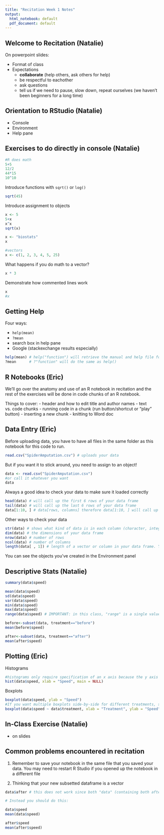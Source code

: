 ```yaml
---
title: "Recitation Week 1 Notes"
output:
  html_notebook: default
  pdf_document: default
---
```

## Welcome to Recitation (Natalie)
On powerpoint slides:

 - Format of class
 - Expectations
    - **collaborate** (help others, ask others for help)
    - be respectful to eachother
    - ask questions
    - tell us if we need to pause, slow down, repeat ourselves (we haven't been beginners for a long time)

## Orientation to RStudio (Natalie)

 - Console
 - Environment
 - Help pane

## Exercises to do directly in console (Natalie)
```r
#R does math
5+5
12/2
44*15
10^10
```
Introduce functions with `sqrt()` or `log()`
```r
sqrt(45)
```

Introduce assignment to objects
```r
x <- 5
5+x
x^x
sqrt(x)

x <- "biostats"
x

#vectors
x <- c(1, 2, 3, 4, 5, 25)
```

What happens if you do math to a vector?
```r
x * 3
```

Demonstrate how commented lines work
```r
x
#x
```

## Getting Help
Four ways:

 - `help(mean)`
 - `?mean`
 - search box in help pane
 - Google (stackexchange results especially)
```r
help(mean) # help("function") will retrieve the manual and help file for that function
?mean      # ?"function" will do the same as help()
```

## R Notebooks (Eric)
We'll go over the anatomy and use of an R notebook in recitation and the rest of the exercises will be done in code chunks of an R notebook.

Things to cover:
 - header and how to edit title and author names
 - text vs. code chunks
 - running code in a chunk (run button/shortcut or "play" button)
 - inserting a new chunk
 - knitting to Word doc

## Data Entry (Eric)
Before uploading data, you have to have all files in the same folder as this notebook for this code to run. 

```r
read.csv("SpiderAmputation.csv") # uploads your data
```
But if you want it to stick around, you need to assign to an object!

```r
data <- read.csv("SpiderAmputation.csv")
#or call it whatever you want
data
```

Always a good idea to check your data to make sure it loaded correctly
```r
head(data) # will call up the first 6 rows of your data frame
tail(data) # will call up the last 6 rows of your data frame
data[1:10, ] # data[rows, columns] therefore data[1:10, ] will call up rows 1 to 10, and all columns 
```

Other ways to check your data
```r
str(data) # shows what kind of data is in each column (character, integer, etc.). Helpful for spotting data entry errors
dim(data) # the dimensions of your data frame
nrow(data) # number of rows
ncol(data) # number of columns
length(data[ , 1]) # length of a vector or column in your data frame. You will have to specify the column if it is a data frame.
```
You can see the objects you've created in the Environment panel

## Descriptive Stats (Natalie)

```r
summary(data$speed)

mean(data$speed)
sd(data$speed)
var(data$speed)
min(data$speed)
max(data$speed)
range(data$speed) # IMPORTANT: in this class, "range" is a single value (min - max)

before<-subset(data, treatment=="before")
mean(before$speed)

after<-subset(data, treatment=="after")
mean(after$speed)
```

## Plotting (Eric)
Histograms
```r
#histograms only require specification of an x axis because the y axis is always frequency
hist(data$speed, xlab = "Speed", main = NULL)
```
Boxplots
```r
boxplot(data$speed, ylab = "Speed")
#If you want multiple boxplots side-by-side for different treatments, specify an x and y axis using a formula
boxplot(data$speed ~ data$treatment, xlab = "Treatment", ylab = "Speed")
```

## In-Class Exercise (Natalie)
 - on slides



## Common problems encountered in recitation


1. Remember to save your notebook in the same file that you saved your data. You may need to restart R Studio if you opened up the notebook in a different file

2. Thinking that your new subsetted dataframe is a vector

```r

data$after # this does not work since both "data" (containing both after and before treatment) and "after" (containing only after) are both dataframes. there is no "after" vector in "data"

# Instead you should do this:

data$speed
mean(data$speed)

after$speed
mean(after$speed)
```



